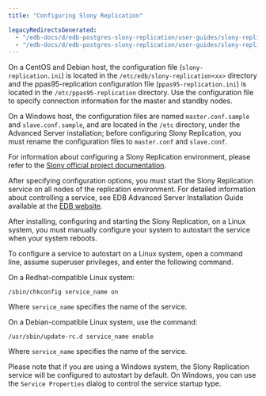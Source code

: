 ```yaml
---
title: "Configuring Slony Replication"

legacyRedirectsGenerated:
  - "/edb-docs/d/edb-postgres-slony-replication/user-guides/slony-replication-guide/1.0/configuration_and_usage.html"
  - "/edb-docs/d/edb-postgres-slony-replication/user-guides/slony-replication-guide/latest/configuration_and_usage.html"
---
```


<div id="configuring_slony" class="registered_link"></div>

On a CentOS and Debian host, the configuration file (`slony-replication.ini`) is located in the `/etc/edb/slony-replication<xx>` directory and the ppas95-replication configuration file (`ppas95-replication.ini`) is located in the `/etc/ppas95-replication` directory. Use the configuration file to specify connection information for the master and standby nodes.

On a Windows host, the configuration files are named `master.conf.sample` and `slave.conf.sample`, and are located in the `/etc` directory, under the Advanced Server installation; before configuring Slony Replication, you must rename the configuration files to `master.conf` and `slave.conf`.

For information about configuring a Slony Replication environment, please refer to the [Slony official project documentation](https://www.slony.info/adminguide/2.2/doc/adminguide/slony.pdf).

After specifying configuration options, you must start the Slony Replication service on all nodes of the replication environment. For detailed information about controlling a service, see EDB Advanced Server Installation Guide available at the [EDB website](/epas/latest/).

After installing, configuring and starting the Slony Replication, on a Linux system, you must manually configure your system to autostart the service when your system reboots.

To configure a service to autostart on a Linux system, open a command line, assume superuser privileges, and enter the following command.

On a Redhat-compatible Linux system:

```text
/sbin/chkconfig service_name on
```

Where `service_name` specifies the name of the service.

On a Debian-compatible Linux system, use the command:

```text
/usr/sbin/update-rc.d service_name enable
```

Where `service_name` specifies the name of the service.

Please note that if you are using a Windows system, the Slony Replication service will be configured to autostart by default. On Windows, you can use the `Service Properties` dialog to control the service startup type.
